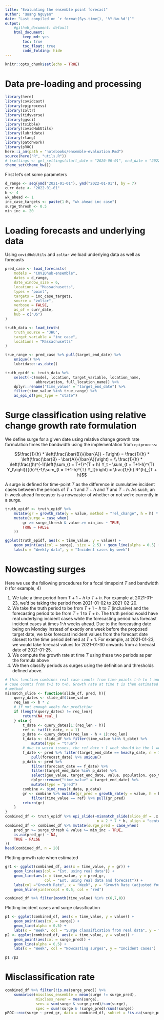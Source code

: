 ```yaml
---
title: "Evaluating the ensemble point forecast"
author: "Quang Nguyen"
date: "Last compiled on `r format(Sys.time(), '%Y-%m-%d')`"
output: 
    #github_document: default
    html_document:
        keep_md: yes
        toc: true
        toc_float: true
        code_folding: hide
---
```


```r
knitr::opts_chunk$set(echo = TRUE)
```

# Data pre-loading and processing

```r
library(here)
library(covidcast)
library(epiprocess)
library(zoltr)
library(tidyverse)
library(ggsci)
library(tsibble)
library(covidHubUtils)
library(lubridate)
library(rlang)
library(patchwork)
library(pROC)
here::i_am(path = "notebooks/ensemble-evaluation.Rmd")
source(here("R", "utils.R"))
# (settings <- get_settings(start_date = "2020-06-01", end_date = "2022-03-01"))
theme_set(theme_bw())
```

First let's set some parameters

```r
d_range <- seq(ymd("2021-01-01"), ymd("2022-01-01"), by = 7)
curr_date <- "2022-01-01"
h <- 4
wk_ahead <- 1
inc_case_targets <- paste(1:h, "wk ahead inc case")
surge_thresh <- 0.5
min_inc <- 20
```

# Loading forecasts and underlying data

Using `covidHubUtils` and `zoltar` we load underlying data as well as forecasts

```r

pred_case <- load_forecasts(
    models = "COVIDhub-ensemble", 
    dates = d_range, 
    date_window_size = 6,
    locations = "Massachusetts", 
    types = "point", 
    targets = inc_case_targets, 
    source = "zoltar", 
    verbose = FALSE, 
    as_of = curr_date, 
    hub = c("US")
)

truth_data <- load_truth(
    truth_source = "JHU", 
    target_variable = "inc case", 
    locations = "Massachusetts"
)

true_range <- pred_case %>% pull(target_end_date) %>% 
    unique() %>% 
    lubridate::as_date()

truth_epidf <- truth_data %>% 
    select(-c(model, location, target_variable, location_name, 
              abbreviation, full_location_name)) %>% 
    dplyr::rename("time_value" = "target_end_date") %>%
    filter(time_value %in% true_range) %>%
    as_epi_df(geo_type = "state")
```

# Surge classification using relative change growth rate formulation

We define surge for a given date using relative change growth rate formulation times the bandwidth using the implementation from `epiprocess`: 

$$\frac{1}{h} * \left(\frac{\bar{B}}{\bar{A}} - 1\right) = \frac{1}{h} * \left(\frac{\bar{B} - \bar{A}}{\bar{A}}\right) = \\ \frac{1}{h} * \left(\frac{(h)^{-1}\left(\sum_{t = T+1}^{T + h} Y_t - \sum_{t = T+1-h}^{T} Y_t\right)}{(h)^{-1}\sum_{t = T+1-h}^{T} Y_t}\right) = \frac{1}{h} R^{h}_{T + h}$$

A surge is defined for time-point $T$ as the difference in cumulative incident cases between the periods of $T+1$ and $T+h$ and $T$ and $T-h$. As such, an $h$-week ahead forecaster is a nowcaster of whether or not we're currently in a surge.

```r
truth_epidf <- truth_epidf %>% 
    mutate(gr = growth_rate(y = value, method = "rel_change", h = h) * h) %>%
    mutate(surge = case_when(
        gr >= surge_thresh & value >= min_inc ~ TRUE,
        TRUE ~ FALSE
    ))

ggplot(truth_epidf, aes(x = time_value, y = value)) +
    geom_point(aes(col = surge), size = 2.5) + geom_line(alpha = 0.5) + 
    labs(x = "Weekly data", y = "Incident cases by week")
```

# Nowcasting surges    

Here we use the following procedures for a focal timepoint $T$ and bandwidth $h$ (for example, 4)  

1. We take a time period from $T+1- h$ to $T+h$. For example at 2021-01-23, we'd be taking the period from 2021-01-02 to 2021-02-20.     
2. We take the truth period to be from $T+1-h$ to $T$ (inclusive) and the forecasting period to be from $T+1$ to $T+h$. The truth period would have real underlying incident cases while the forecasting period has forecast incident cases at times 1-$h$ weeks ahead. Due to the forecasting date being on Monday instead of exactly one week before the proposed target date, we take forecast incident values from the forecast date closest to the time period defined at $T+1$. For example, at 2021-01-23, we would take forecast values for 2021-01-30 onwards from a forecast date of 2021-01-25.  
3. We compute the growth rate at time $T$ using these two periods as per the formula above   
4. We then classify periods as surges using the definition and thresholds defined above.  

```r
# this function combines real case counts from time points t-h to t and forecasted 
# case counts from t+1 to t+h. Growth rate at time t is then estimated using the relative change 
# method
mismatch_slide <- function(slide_df, pred, h){
    query_dates <- slide_df$time_value
    req_len <- h * 2
    # if not enough weeks for prediction
    if (length(query_dates) != req_len){
        return(NA_real_)
    } else {
        t_date <- query_dates[1:(req_len - h)]
        ref <- tail(t_date, n = 1)
        p_date <- query_dates[(req_len - h + 1):req_len]
        t_data <- slide_df %>% filter(time_value %in% t_date) %>% 
            mutate(type = "true")
        # due to weird issues, the ref date + 1 week should be the 1 week ahead forecast
        f_date <- pred %>% filter(target_end_date == head(p_date, n = 1) & horizon == 1) %>% 
            pull(forecast_date) %>% unique()
        p_data <- pred %>% 
            filter(forecast_date == f_date) %>%
            filter(target_end_date %in% p_date) %>% 
            select(geo_value, target_end_date, value, population, geo_type) %>%
            dplyr::rename("time_value" = target_end_date) %>%
            mutate(type = "pred")
        combine <- bind_rows(t_data, p_data)
        gr <- combine %>% mutate(gr_pred = growth_rate(y = value, h = h, method = "rel_change") * h) %>% 
            filter(time_value == ref) %>% pull(gr_pred)
        return(gr)
    }
}
combined_df <- truth_epidf %>% epi_slide(~mismatch_slide(slide_df = .x, pred = pred_case, h = h), 
                                          n = 2 * 7 * h, align = "center", new_col_name = "pred_gr")
combined_df <- combined_df %>% mutate(surge_pred = case_when(
    pred_gr >= surge_thresh & value >= min_inc ~ TRUE,
    is.na(pred_gr) ~ NA,
    TRUE ~ FALSE
))
head(combined_df, n = 20)
```

Plotting growth rate when estimated 

```r
gr1 <- ggplot(combined_df, aes(x = time_value, y = gr)) + 
    geom_line(aes(col = "Est. using real data")) +
    geom_line(aes(x = time_value, y = pred_gr, 
                  col = "Est. using real data and forecast")) + 
    labs(col ="Growth Rate", x = "Week", y = "Growth Rate (adjusted for bandwidth)") +
    geom_hline(yintercept = 0.5, col = "red")

combined_df %>% filter(month(time_value) %in% c(6,7,8))

```


Plotting incident cases and surge classification

```r
p1 <- ggplot(combined_df, aes(x = time_value, y = value)) +
    geom_point(aes(col = surge)) + 
    geom_line(alpha = 0.5) + 
    labs(x = "Week", col = "Surge classification from real data", y = "Incident cases")
p2 <- ggplot(combined_df, aes(x = time_value, y = value)) + 
    geom_point(aes(col = surge_pred)) + 
    geom_line(alpha = 0.5) + 
    labs(x = "Week", col = "Nowcasting surges", y = "Incident cases")

p1 /p2

```

# Misclassification rate    

```r
combined_df %>% filter(!is.na(surge_pred)) %>% 
    summarise(misclass_ensemble = mean(surge != surge_pred), 
              misclass_never = mean(surge),
              sens = sum(surge & surge_pred)/sum(surge), 
              spec = sum(!surge & !surge_pred)/sum(!surge))
pROC::roc(surge ~ pred_gr, data = combined_df, subset = !is.na(surge_pred))
```

